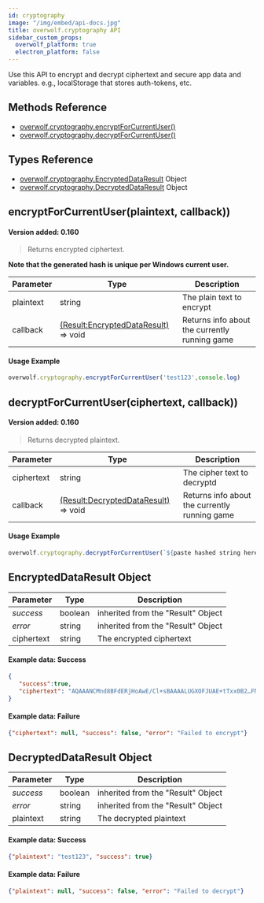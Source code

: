 ```yaml
---
id: cryptography
image: "/img/embed/api-docs.jpg"
title: overwolf.cryptography API
sidebar_custom_props:
  overwolf_platform: true
  electron_platform: false
---
```


Use this API to encrypt and decrypt ciphertext and secure app data and variables. e.g., localStorage that stores auth-tokens, etc.

## Methods Reference

* [overwolf.cryptography.encryptForCurrentUser()](#encryptforcurrentuserplaintext-callback)
* [overwolf.cryptography.decryptForCurrentUser()](#decryptforcurrentuserciphertext-callback)

## Types Reference

* [overwolf.cryptography.EncryptedDataResult](#encrypteddataresult-object) Object
* [overwolf.cryptography.DecryptedDataResult](#decrypteddataresult-object) Object

## encryptForCurrentUser(plaintext, callback))

#### Version added: 0.160 

> Returns encrypted ciphertext.

**Note that the generated hash is unique per Windows current user.**

Parameter | Type     | Description                                                              |
----------| -------- | ------------------------------------------------------------------------ |
plaintext | string   | The plain text to encrypt                                                |
callback  | [(Result:EncryptedDataResult)](#encrypteddataresult-object) => void | Returns info about the currently running game |

#### Usage Example

```javascript
overwolf.cryptography.encryptForCurrentUser('test123',console.log)
```

## decryptForCurrentUser(ciphertext, callback))

#### Version added: 0.160 

> Returns decrypted plaintext.

Parameter | Type     | Description                                                              |
----------| -------- | ------------------------------------------------------------------------ |
ciphertext| string   | The cipher text to decryptd                                              |
callback  | [(Result:DecryptedDataResult)](#decrypteddataresult-object) => void | Returns info about the currently running game |

#### Usage Example

```javascript
overwolf.cryptography.decryptForCurrentUser(`${paste hashed string here}`,console.log)
```

## EncryptedDataResult Object

Parameter          | Type                                                   | Description                         |
-------------------| -------------------------------------------------------| ------------------------------------|
*success*          | boolean                                                | inherited from the "Result" Object  |
*error*            | string                                                 | inherited from the "Result" Object  |
ciphertext         | string                                                 | The encrypted ciphertext            |


#### Example data: Success

```json
{
   "success":true,
   "ciphertext": "AQAAANCMnd8BFdERjHoAwE/Cl+sBAAAALUGXOFJUAE+tTxx0B2…FNYoUDbjKgdMDGuYhZbyfdGBkmGoaIxZk4qybUWBpu0iX4xM="
}
```

#### Example data: Failure

```json
{"ciphertext": null, "success": false, "error": "Failed to encrypt"}
```

## DecryptedDataResult Object

Parameter          | Type                                                   | Description                         |
-------------------| -------------------------------------------------------| ------------------------------------|
*success*          | boolean                                                | inherited from the "Result" Object  |
*error*            | string                                                 | inherited from the "Result" Object  |
plaintext          | string                                                 | The decrypted plaintext             |

#### Example data: Success

```json
{"plaintext": "test123", "success": true}
```

#### Example data: Failure

```json
{"plaintext": null, "success": false, "error": "Failed to decrypt"}
```
